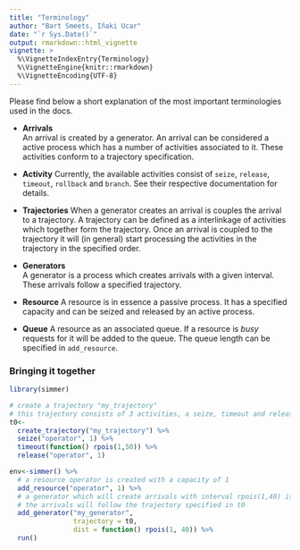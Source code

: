 ```yaml
---
title: "Terminology"
author: "Bart Smeets, Iñaki Ucar"
date: "`r Sys.Date()`"
output: rmarkdown::html_vignette
vignette: >
  %\VignetteIndexEntry{Terminology}
  %\VignetteEngine{knitr::rmarkdown}
  %\VignetteEncoding{UTF-8}
---
```


Please find below a short explanation of the most important terminologies used in the docs.

* __Arrivals__  
   An arrival is created by a generator. An arrival can be considered a active process which has a number of activities associated to it. These activities conform to a trajectory specification.
   
* __Activity__ 
   Currently, the available activities consist of `seize`, `release`, `timeout`, `rollback` and `branch`. See their respective documentation for details.

* __Trajectories__
   When a generator creates an arrival is couples the arrival to a trajectory. A trajectory can be defined as a interlinkage of activities which together form the trajectory. Once an arrival is coupled to the trajectory it will (in general) start processing the activities in the trajectory in the specified order.

* __Generators__  
   A generator is a process  which creates arrivals with a given interval. These arrivals follow a specified trajectory.

* __Resource__
   A resource is in essence a passive process. It has a specified capacity and can be seized and released by an active process.


* __Queue__
   A resource as an associated queue. If a resource is _busy_ requests for it will be added to the queue. The queue length can be specified in `add_resource`.


### Bringing it together

```r
library(simmer)

# create a trajectory "my_trajectory"
# this trajectory consists of 3 activities, a seize, timeout and release activity.
t0<-
  create_trajectory("my_trajectory") %>%
  seize("operator", 1) %>%
  timeout(function() rpois(1,50)) %>%
  release("operator", 1)

env<-simmer() %>%
  # a resource operator is created with a capacity of 1
  add_resource("operator", 1) %>%
  # a generator which will create arrivals with interval rpois(1,40) is added,
  # the arrivals will follow the trajectory specified in t0
  add_generator("my_generator", 
                trajectory = t0,
                dist = function() rpois(1, 40)) %>%
  run()
  



```